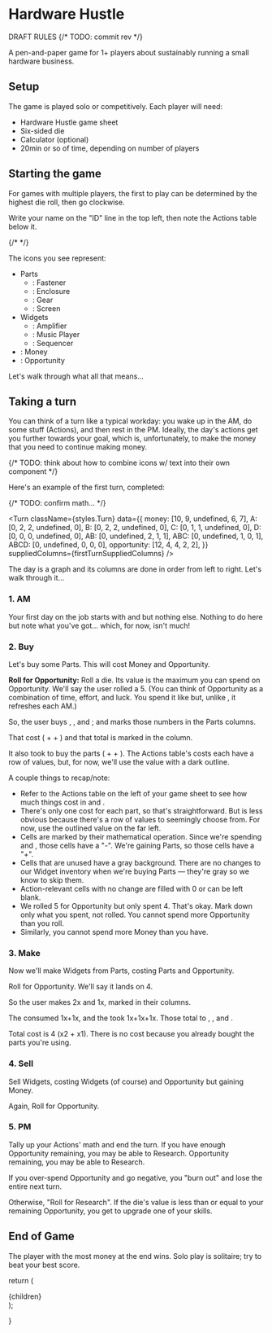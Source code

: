

# Hardware Hustle

DRAFT RULES
{/* TODO: commit rev */}

A pen-and-paper game for 1+ players about sustainably running a small hardware business.

## Setup

The game is played solo or competitively. Each player will need:

- Hardware Hustle game sheet
- Six-sided die
- Calculator (optional)
- 20min or so of time, depending on number of players

## Starting the game

For games with multiple players, the first to play can be determined by the highest die roll, then go clockwise.

Write your name on the "ID" line in the top left, then note the Actions table below it.

{/* <ActionsTable className={styles.ActionsTable} /> */}

The icons you see represent:

- Parts
  - <Icon id="A" />: Fastener
  - <Icon id="B" />: Enclosure
  - <Icon id="C" />: Gear
  - <Icon id="D" />: Screen
- Widgets
  - <Icon id="AB" />: Amplifier
  - <Icon id="ABC" />: Music Player
  - <Icon id="ABCD" />: Sequencer
- <Icon id="money" />: Money
- <Icon id="opportunity" />: Opportunity

Let's walk through what all that means...

## Taking a turn

You can think of a turn like a typical workday: you wake up in the AM, do some stuff (Actions), and then rest in the PM. Ideally, the day's actions get you further towards your goal, which is, unfortunately, to make the money that you need to continue making money.

{/* TODO: think about how to combine icons w/ text into their own component */}

Here's an example of the first turn, completed:

{/* TODO: confirm math... */}

<Turn
  className={styles.Turn}
  data={{
    money: [10, 9, undefined, 6, 7],
    A: [0, 2, 2, undefined, 0],
    B: [0, 2, 2, undefined, 0],
    C: [0, 1, 1, undefined, 0],
    D: [0, 0, 0, undefined, 0],
    AB: [0, undefined, 2, 1, 1],
    ABC: [0, undefined, 1, 0, 1],
    ABCD: [0, undefined, 0, 0, 0],
    opportunity: [12, 4, 4, 2, 2],
  }}
  suppliedColumns={firstTurnSuppliedColumns}
/>

The day is a graph and its columns are done in order from left to right. Let's walk through it...

### 1. AM

Your first day on the job starts with <Icon id="money" prefix="10" /> and <Icon id="opportunity" prefix="12" /> but nothing else. Nothing to do here but note what you've got... which, for now, isn't much!

### 2. Buy

Let's buy some Parts. This will cost Money and Opportunity.

**Roll for Opportunity:** Roll a die. Its value is the maximum you can spend on Opportunity. We'll say the user rolled a 5. (You can think of Opportunity as a combination of time, effort, and luck. You spend it like <Icon id="money" /> but, unlike <Icon id="money" />, it refreshes each AM.)

So, the user buys <Icon id="A" prefix="2" />, <Icon id="B" prefix="2" />, and <Icon id="C" prefix="1" />; and marks those numbers in the Parts columns.

That cost <Icon id="money" suffix="9" /> (<Icon id="money" inline suffix="1x2" /> + <Icon id="money" inline suffix="2x2" /> + <Icon id="money" inline suffix="3" />) and that total is marked in the <Icon id="money" /> column.

It also took <Icon id="opportunity" suffix="4" /> to buy the parts (<Icon id="opportunity" inline suffix="0x2" /> + <Icon id="opportunity" inline suffix="1x2" /> + <Icon id="opportunity" inline suffix="2" />). The Actions table's <Icon id="opportunity" /> costs each have a row of values, but, for now, we'll use the value with a dark outline.

A couple things to recap/note:

- Refer to the Actions table on the left of your game sheet to see how much things cost in <Icon id="money" /> and <Icon id="opportunity" />.
- There's only one <Icon id="money" /> cost for each part, so that's straightforward. But <Icon id="opportunity" /> is less obvious because there's a row of values to seemingly choose from. For now, use the outlined value on the far left.
- Cells are marked by their mathematical operation. Since we're spending <Icon id="money" /> and <Icon id="opportunity" />, those cells have a "-". We're gaining Parts, so those cells have a "+".
- Cells that are unused have a gray background. There are no changes to our Widget inventory when we're buying Parts &mdash; they're gray so we know to skip them.
- Action-relevant cells with no change are filled with 0 or can be left blank.
- We rolled 5 for Opportunity but only spent 4. That's okay. Mark down only what you spent, not rolled. You cannot spend more Opportunity than you roll.
- Similarly, you cannot spend more Money than you have.

### 3. Make

Now we'll make Widgets from Parts, costing Parts and Opportunity.

Roll for Opportunity. We'll say it lands on 4.

So the user makes 2x<Icon id="AB" /> and 1x<Icon id="ABC" />, marked in their columns.

The <Icon id="AB" /> consumed 1x<Icon id="A" />+1x<Icon id="B" />, and the <Icon id="ABC" /> took 1x<Icon id="A" />+1x<Icon id="B" />+1x<Icon id="C" />. Those total to <Icon id="A" suffix="2" />, <Icon id="B" suffix="2" />, and <Icon id="C" suffix="1" />.

Total <Icon id="opportunity" /> cost is 4 (<Icon id="opportunity" suffix="1" />x2 + <Icon id="opportunity" suffix="2" />x1). There is no <Icon id="money" /> cost because you already bought the parts you're using.

### 4. Sell

Sell Widgets, costing Widgets (of course) and Opportunity but gaining Money.

Again, Roll for Opportunity.

### 5. PM

Tally up your Actions' math and end the turn. If you have enough Opportunity remaining, you may be able to Research. Opportunity remaining, you may be able to Research.

If you over-spend Opportunity and go negative, you "burn out" and lose the entire next turn.

Otherwise, "Roll for Research". If the die's value is less than or equal to your remaining Opportunity, you get to upgrade one of your skills.

## End of Game

The player with the most money at the end wins. Solo play is solitaire; try to beat your best score.

  return (
    <div className={styles.rules}>
      {children}
    </div>
  );

}
